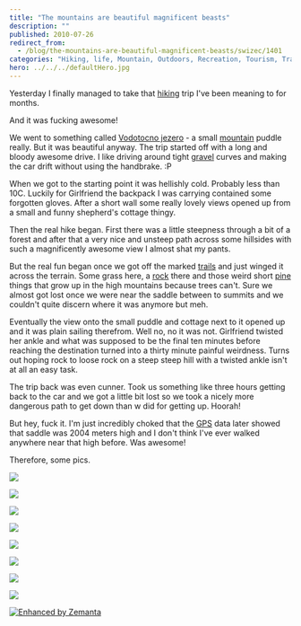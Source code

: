 ```yaml
---
title: "The mountains are beautiful magnificent beasts"
description: ""
published: 2010-07-26
redirect_from:
  - /blog/the-mountains-are-beautiful-magnificent-beasts/swizec/1401
categories: "Hiking, life, Mountain, Outdoors, Recreation, Tourism, Trail, travel, Uncategorized"
hero: ../../../defaultHero.jpg
---
```


Yesterday I finally managed to take that [hiking](http://en.wikipedia.org/wiki/Hiking "Hiking") trip I've been meaning to for months.

And it was fucking awesome!

We went to something called [Vodotocno jezero](http://www.hribi.net/gora/vodotocno_jezero_veza/3/288) - a small [mountain](http://en.wikipedia.org/wiki/Mountain "Mountain") puddle really. But it was beautiful anyway. The trip started off with a long and bloody awesome drive. I like driving around tight [gravel](http://en.wikipedia.org/wiki/Gravel "Gravel") curves and making the car drift without using the handbrake. :P

When we got to the starting point it was hellishly cold. Probably less than 10C. Luckily for Girlfriend the backpack I was carrying contained some forgotten gloves. After a short wall some really lovely views opened up from a small and funny shepherd's cottage thingy.

Then the real hike began. First there was a little steepness through a bit of a forest and after that a very nice and unsteep path across some hillsides with such a magnificently awesome view I almost shat my pants.

But the real fun began once we got off the marked [trails](http://en.wikipedia.org/wiki/Trail "Trail") and just winged it across the terrain. Some grass here, a [rock](http://en.wikipedia.org/wiki/Rock_music "Rock music") there and those weird short [pine](http://en.wikipedia.org/wiki/Pine "Pine") things that grow up in the high mountains because trees can't. Sure we almost got lost once we were near the saddle between to summits and we couldn't quite discern where it was anymore but meh.

Eventually the view onto the small puddle and cottage next to it opened up and it was plain sailing therefrom. Well no, no it was not. Girlfriend twisted her ankle and what was supposed to be the final ten minutes before reaching the destination turned into a thirty minute painful weirdness. Turns out hoping rock to loose rock on a steep steep hill with a twisted ankle isn't at all an easy task.

The trip back was even cunner. Took us something like three hours getting back to the car and we got a little bit lost so we took a nicely more dangerous path to get down than w did for getting up. Hoorah!

But hey, fuck it. I'm just incredibly choked that the [GPS](http://en.wikipedia.org/wiki/Global_Positioning_System "Global Positioning System") data later showed that saddle was 2004 meters high and I don't think I've ever walked anywhere near that high before. Was awesome!

Therefore, some pics.

[![](https://swizec.com/wp-content/uploads/2010/07/l_2044_1536_FFB489E9-7FD2-4E9D-8A75-7F69964878DD.jpeg)](http://swizec.com/wp-content/uploads/2010/07/l_2044_1536_FFB489E9-7FD2-4E9D-8A75-7F69964878DD.jpeg)

[![](https://swizec.com/wp-content/uploads/2010/07/l_2044_1536_6D6880BA-1CB1-4A8C-ADAF-405C28C592AC.jpeg)](http://swizec.com/wp-content/uploads/2010/07/l_2044_1536_6D6880BA-1CB1-4A8C-ADAF-405C28C592AC.jpeg)

[![](https://swizec.com/wp-content/uploads/2010/07/l_2044_1536_9A770133-F516-473B-AD52-122F6D3451F4.jpeg)](http://swizec.com/wp-content/uploads/2010/07/l_2044_1536_9A770133-F516-473B-AD52-122F6D3451F4.jpeg)

[![](https://swizec.com/wp-content/uploads/2010/07/l_2044_1536_77873199-4A7A-4FA5-AAD0-17FBE163B039.jpeg)](http://swizec.com/wp-content/uploads/2010/07/l_2044_1536_77873199-4A7A-4FA5-AAD0-17FBE163B039.jpeg)

[![](https://swizec.com/wp-content/uploads/2010/07/l_2044_1536_F77F4C04-C5E3-461E-9969-EBDED8BEC833.jpeg)](http://swizec.com/wp-content/uploads/2010/07/l_2044_1536_F77F4C04-C5E3-461E-9969-EBDED8BEC833.jpeg)

[![](https://swizec.com/wp-content/uploads/2010/07/l_2044_1536_15167C8F-D294-4688-8C00-44F8AF9B84A2.jpeg)](http://swizec.com/wp-content/uploads/2010/07/l_2044_1536_15167C8F-D294-4688-8C00-44F8AF9B84A2.jpeg)

[![](https://swizec.com/wp-content/uploads/2010/07/l_2044_1536_4A52AA59-5C29-4ABD-B0B6-01F57F9736ED.jpeg)](http://swizec.com/wp-content/uploads/2010/07/l_2044_1536_4A52AA59-5C29-4ABD-B0B6-01F57F9736ED.jpeg)

[![](https://swizec.com/wp-content/uploads/2010/07/l_2044_1536_12ABBB3A-7507-4E33-96FD-6DFFAB675883.jpeg)](http://swizec.com/wp-content/uploads/2010/07/l_2044_1536_12ABBB3A-7507-4E33-96FD-6DFFAB675883.jpeg)

[![Enhanced by Zemanta](https://img.zemanta.com/zemified_e.png?x-id=5288279a-04df-4383-ba01-69b7586c769d)](http://www.zemanta.com/ "Enhanced by Zemanta")
